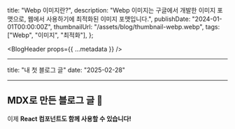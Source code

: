   title: "Webp 이미지란?",
  description:
    "Webp 이미지는 구글에서 개발한 이미지 포맷으로, 웹에서 사용하기에 최적화된 이미지 포맷입니다.",
  publishDate: "2024-01-01T00:00:00Z",
  thumbnailUrl: "/assets/blog/thumbnail-webp.webp",
  tags: ["Webp", "이미지", "최적화"],
};

<BlogHeader props={{ ...metadata }} />

<article className="blog-content-article">

---

title: "내 첫 블로그 글"
date: "2025-02-28"

---

# MDX로 만든 블로그 글 🚀

이제 **React 컴포넌트도 함께 사용할 수 있습니다!**

</article>
